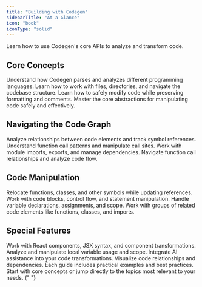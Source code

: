 ```yaml
---
title: "Building with Codegen"
sidebarTitle: "At a Glance"
icon: "book"
iconType: "solid"
---
```


Learn how to use Codegen's core APIs to analyze and transform code.

## Core Concepts

<CardGroup cols={2}>
  <Card
    title="Parsing Codebases"
    icon="code"
    href="/building-with-codegen/parsing-codebases"
  >
    Understand how Codegen parses and analyzes different programming languages.
  </Card>
  <Card
    title="Files & Directories"
    icon="folder-tree"
    href="/building-with-codegen/files-and-directories"
  >
    Learn how to work with files, directories, and navigate the codebase
    structure.
  </Card>
  <Card
    title="The Editable API"
    icon="wand-magic-sparkles"
    href="/building-with-codegen/the-editable-api"
  >
    Learn how to safely modify code while preserving formatting and comments.
  </Card>
  <Card
    title="Symbols, Functions and Classes"
    icon="pen-to-square"
    href="/building-with-codegen/symbols-functions-and-classes"
  >
    Master the core abstractions for manipulating code safely and effectively.
  </Card>

</CardGroup>

## Navigating the Code Graph

<CardGroup cols={2}>
  <Card
    title="Dependencies & Usages"
    icon="diagram-project"
    href="/building-with-codegen/dependencies-and-usages"
  >
    Analyze relationships between code elements and track symbol references.
  </Card>
  <Card
    title="Function Calls & Callsites"
    icon="arrow-right-arrow-left"
    href="/building-with-codegen/function-calls-and-callsites"
  >
    Understand function call patterns and manipulate call sites.
  </Card>
  <Card
    title="Imports & Exports"
    icon="file-import"
    href="/building-with-codegen/imports-and-exports"
  >
    Work with module imports, exports, and manage dependencies.
  </Card>
  <Card
    title="Traversing the Call Graph"
    icon="share-nodes"
    href="/building-with-codegen/traversing-the-call-graph"
  >
    Navigate function call relationships and analyze code flow.
  </Card>
</CardGroup>

## Code Manipulation

<CardGroup cols={2}>
  <Card
    title="Moving Symbols"
    icon="arrows-up-down-left-right"
    href="/building-with-codegen/moving-symbols"
  >
    Relocate functions, classes, and other symbols while updating references.
  </Card>
  <Card
    title="Statements & Code Blocks"
    icon="brackets-curly"
    href="/building-with-codegen/statements-and-code-blocks"
  >
    Work with code blocks, control flow, and statement manipulation.
  </Card>
  <Card
    title="Variable Assignments"
    icon="equals"
    href="/building-with-codegen/variable-assignments"
  >
    Handle variable declarations, assignments, and scope.
  </Card>
  <Card
    title="Collections"
    icon="layer-group"
    href="/building-with-codegen/collections"
  >
    Work with groups of related code elements like functions, classes, and
    imports.
  </Card>
</CardGroup>

## Special Features

<CardGroup cols={2}>
  <Card
    title="React & JSX"
    icon="react"
    href="/building-with-codegen/react-and-jsx"
  >
    Work with React components, JSX syntax, and component transformations.
  </Card>
  <Card
    title="Local Variables"
    icon="cube"
    href="/building-with-codegen/local-variables"
  >
    Analyze and manipulate local variable usage and scope.
  </Card>
  <Card
    title="Calling Out to LLMs"
    icon="robot"
    href="/building-with-codegen/calling-out-to-llms"
  >
    Integrate AI assistance into your code transformations.
  </Card>
  <Card
    title="Codebase Visualization"
    icon="chart-network"
    href="/building-with-codegen/codebase-visualization"
  >
    Visualize code relationships and dependencies.
  </Card>
</CardGroup>

<Note>
  Each guide includes practical examples and best practices. Start with core
  concepts or jump directly to the topics most relevant to your needs.
</Note>{" "}

